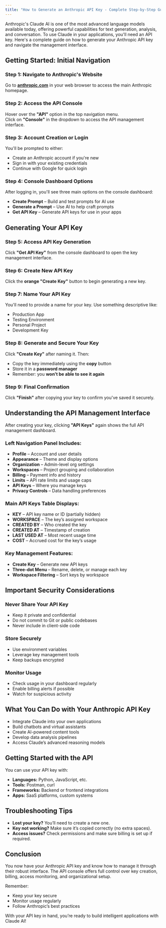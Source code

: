 ```yaml
---
title: "How to Generate an Anthropic API Key - Complete Step-by-Step Guide"
---
```


Anthropic's Claude AI is one of the most advanced language models available today, offering powerful capabilities for text generation, analysis, and conversation. To use Claude in your applications, you'll need an API key. Here's a complete guide on how to generate your Anthropic API key and navigate the management interface.


## Getting Started: Initial Navigation

### Step 1: Navigate to Anthropic's Website

Go to **[anthropic.com](https://www.anthropic.com)** in your web browser to access the main Anthropic homepage.

### Step 2: Access the API Console

Hover over the **"API"** option in the top navigation menu.  
Click on **"Console"** in the dropdown to access the API management interface.

### Step 3: Account Creation or Login

You'll be prompted to either:

- Create an Anthropic account if you're new
- Sign in with your existing credentials
- Continue with Google for quick login

### Step 4: Console Dashboard Options

After logging in, you'll see three main options on the console dashboard:

- **Create Prompt** – Build and test prompts for AI use
- **Generate a Prompt** – Use AI to help craft prompts
- **Get API Key** – Generate API keys for use in your apps


## Generating Your API Key

### Step 5: Access API Key Generation

Click **"Get API Key"** from the console dashboard to open the key management interface.

### Step 6: Create New API Key

Click the **orange "Create Key"** button to begin generating a new key.

### Step 7: Name Your API Key

You'll need to provide a name for your key. Use something descriptive like:

- Production App  
- Testing Environment  
- Personal Project  
- Development Key

### Step 8: Generate and Secure Your Key

Click **"Create Key"** after naming it. Then:

- Copy the key immediately using the **copy** button
- Store it in a **password manager**
- Remember: you **won't be able to see it again**

### Step 9: Final Confirmation

Click **"Finish"** after copying your key to confirm you've saved it securely.


## Understanding the API Management Interface

After creating your key, clicking **"API Keys"** again shows the full API management dashboard.

### Left Navigation Panel Includes:

- **Profile** – Account and user details  
- **Appearance** – Theme and display options  
- **Organization** – Admin-level org settings  
- **Workspaces** – Project grouping and collaboration  
- **Billing** – Payment info and history  
- **Limits** – API rate limits and usage caps  
- **API Keys** – Where you manage keys  
- **Privacy Controls** – Data handling preferences

### Main API Keys Table Displays:

- **KEY** – API key name or ID (partially hidden)
- **WORKSPACE** – The key’s assigned workspace
- **CREATED BY** – Who created the key
- **CREATED AT** – Timestamp of creation
- **LAST USED AT** – Most recent usage time
- **COST** – Accrued cost for the key’s usage

### Key Management Features:

- **Create Key** – Generate new API keys
- **Three-dot Menu** – Rename, delete, or manage each key
- **Workspace Filtering** – Sort keys by workspace

## Important Security Considerations

### Never Share Your API Key

- Keep it private and confidential  
- Do not commit to Git or public codebases  
- Never include in client-side code

### Store Securely

- Use environment variables  
- Leverage key management tools  
- Keep backups encrypted

### Monitor Usage

- Check usage in your dashboard regularly  
- Enable billing alerts if possible  
- Watch for suspicious activity


## What You Can Do with Your Anthropic API Key

- Integrate Claude into your own applications  
- Build chatbots and virtual assistants  
- Create AI-powered content tools  
- Develop data analysis pipelines  
- Access Claude’s advanced reasoning models


## Getting Started with the API

You can use your API key with:

- **Languages:** Python, JavaScript, etc.  
- **Tools:** Postman, curl  
- **Frameworks:** Backend or frontend integrations  
- **Apps:** SaaS platforms, custom systems


## Troubleshooting Tips

- **Lost your key?** You’ll need to create a new one.  
- **Key not working?** Make sure it’s copied correctly (no extra spaces).  
- **Access issues?** Check permissions and make sure billing is set up if required.


## Conclusion

You now have your Anthropic API key and know how to manage it through their robust interface. The API console offers full control over key creation, billing, access monitoring, and organizational setup.

Remember:

- Keep your key secure  
- Monitor usage regularly  
- Follow Anthropic’s best practices  

With your API key in hand, you’re ready to build intelligent applications with Claude AI!
